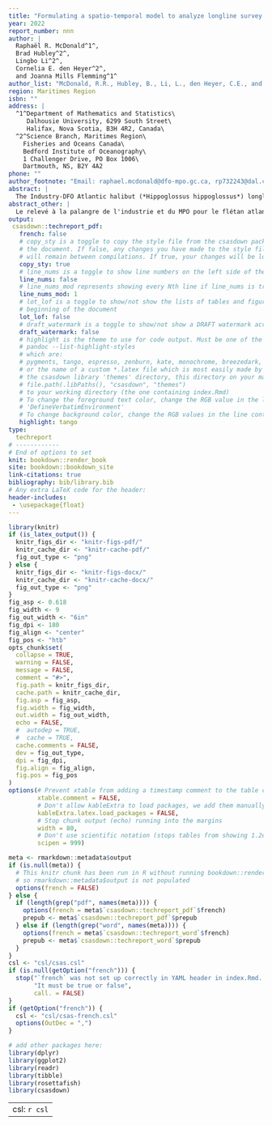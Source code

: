 ```yaml
---
title: "Formulating a spatio-temporal model to analyze longline survey data for the Atlantic Halibut fishery"
year: 2022
report_number: nnn
author: |
  Raphaël R. McDonald^1^,
  Brad Hubley^2^,
  Lingbo Li^2^,
  Cornelia E. den Heyer^2^,
  and Joanna Mills Flemming^1^
author_list: "McDonald, R.R., Hubley, B., Li, L., den Heyer, C.E., and Mills Flemming, J."
region: Maritimes Region
isbn: ""
address: |
  ^1^Department of Mathematics and Statistics\
     Dalhousie University, 6299 South Street\
     Halifax, Nova Scotia, B3H 4R2, Canada\
  ^2^Science Branch, Maritimes Region\
    Fisheries and Oceans Canada\
    Bedford Institute of Oceanography\
    1 Challenger Drive, PO Box 1006\
    Dartmouth, NS, B2Y 4A2
phone: ""
author_footnote: "Email: raphael.mcdonald@dfo-mpo.gc.ca, rp732243@dal.ca | telephone: (581) 307-7013"
abstract: |
  The Industry-DFO Atlantic halibut (*Hippoglossus hippoglossus*) longline survey has been running since 1998 (using a fixed stations design) with the aim of providing a reliable index of halibut abundance. A review of modelling approaches recommended the use of a multinomial exponential model (MEM) to account for hook competition and the abundance of non-target species and further prompted the modification of the sampling design. A new stratified random sruvey was initiated in 2017. Since then, this new survey was run in parallel with the fixed station survey, with a reduced number of fixed stations. The new stratified random survey has more standardized fishing protocol and additional hook condition data are collected to inform the MEM. The aim of this report is to present a new spatio-temporal version of MEM. This new formulation is able to successfully model data from the fixed stations and the stratified random sampling design separately and together, allowing the inclusion of almost all available data into a unified framework. It is also modified to incorporate additional fixed and random effects, focusing on the inclusion of random effects to account for the impact of different fishing vessels. The analysis further illuminates potential issues capturing changes in halibut and non-target distributions and abundance over time with the fixed stations design and shows that the switch to a stratified random sampling design was very timely and helped better capture the increase in halibut catch rates observed in 2017.
abstract_other: |
  Le relevé à la palangre de l'industrie et du MPO pour le flétan atlantique (*Hippoglossus hippoglossus*) est en cours depuis 1998 utilisant des stations fixes de collection de données et ayant comme objectif d'obtenir de l'information plus approprié sur l'abondance du flétan. Un examen des modèles utilisés sur ces données a recommandé l'utilisation d'un modèle multinomiale exponentiel (MME) capable de prendre en compte la compétition pour les crochets de pêche et l'abondance des espèces cibles et non cibles. De plus, cet examen a incité la modification du protocole de collection de données avec l'implémentation d'un plan d'échantillonage aléatoire stratifié en 2017 concurrent avec le plan d'échantillonage de stations fixes dont le nombre de stations a été réduit. Ce nouveau protocol d'échantillonage a des protocoles de pêche plus standardizé et recueille plus d'information sur la condition des crochets pour informer le MME. L'objectif principal de ce rapport est la présentation d'une nouvelle version spatio-temporelle du MME. Cette nouvelle version est capable de modèler les données provenant des stations fixes et de l'échantillonage aléatoire stratifié séparemment et ensemble, ce qui permet l'inclusion de la majorité de l'information disponible à l'intérieur du même modèle. L'analyse souligne des problèmes potentiels provenant du relevé d'échantillonage utilisant des stations fixes et démontre que l'implémentation du relevé d'échantillonage aléatoire stratifié fut opportun car il a permis au modèle de mieux capturer l'augmentation des taux de captures de flétan en 2017.
output:
 csasdown::techreport_pdf:
   french: false
   # copy_sty is a toggle to copy the style file from the csasdown package every time you compile
   # the document. If false, any changes you have made to the style file in your project
   # will remain between compilations. If true, your changes will be lost when you compile
   copy_sty: true
   # line_nums is a toggle to show line numbers on the left side of the page. 
   line_nums: false
   # line_nums_mod represents showing every Nth line if line_nums is true
   line_nums_mod: 1
   # lot_lof is a toggle to show/not show the lists of tables and figures at the
   # beginning of the document
   lot_lof: false
   # draft_watermark is a toggle to show/not show a DRAFT watermark across every page
   draft_watermark: false
   # highlight is the theme to use for code output. Must be one of the list given by:
   # pandoc --list-highlight-styles
   # which are:
   # pygments, tango, espresso, zenburn, kate, monochrome, breezedark, haddock
   # or the name of a custom *.latex file which is most easily made by copying one from 
   # the csasdown library 'themes' directory, this directory on your machine:
   # file.path(.libPaths(), "csasdown", "themes")
   # to your working directory (the one containing index.Rmd)
   # To change the foreground text color, change the RGB value in the line containing
   # 'DefineVerbatimEnvironment'
   # To change background color, change the RGB values in the line containing 'shadecolor'
   highlight: tango
type:
  techreport
# ------------
# End of options to set
knit: bookdown::render_book
site: bookdown::bookdown_site
link-citations: true
bibliography: bib/library.bib
# Any extra LaTeX code for the header:
header-includes:
 - \usepackage{float}
---
```


```r
library(knitr)
if (is_latex_output()) {
  knitr_figs_dir <- "knitr-figs-pdf/"
  knitr_cache_dir <- "knitr-cache-pdf/"
  fig_out_type <- "png"
} else {
  knitr_figs_dir <- "knitr-figs-docx/"
  knitr_cache_dir <- "knitr-cache-docx/"
  fig_out_type <- "png"
}
fig_asp <- 0.618
fig_width <- 9
fig_out_width <- "6in"
fig_dpi <- 180
fig_align <- "center"
fig_pos <- "htb"
opts_chunk$set(
  collapse = TRUE,
  warning = FALSE,
  message = FALSE,
  comment = "#>",
  fig.path = knitr_figs_dir,
  cache.path = knitr_cache_dir,
  fig.asp = fig_asp,
  fig.width = fig_width,
  out.width = fig_out_width,
  echo = FALSE,
  #  autodep = TRUE,
  #  cache = TRUE,
  cache.comments = FALSE,
  dev = fig_out_type,
  dpi = fig_dpi,
  fig.align = fig_align,
  fig.pos = fig_pos
)
options(# Prevent xtable from adding a timestamp comment to the table code it produces
        xtable.comment = FALSE,
        # Don't allow kableExtra to load packages, we add them manually in csasdown
        kableExtra.latex.load_packages = FALSE,
        # Stop chunk output (echo) running into the margins
        width = 80,
        # Don't use scientific notation (stops tables from showing 1.2e3, etc.)
        scipen = 999)
```

```r
meta <- rmarkdown::metadata$output
if (is.null(meta)) {
  # This knitr chunk has been run in R without running bookdown::render_book("index.Rmd")
  # so rmarkdown::metadata$output is not populated
  options(french = FALSE)
} else {
  if (length(grep("pdf", names(meta)))) {
    options(french = meta$`csasdown::techreport_pdf`$french)
    prepub <- meta$`csasdown::techreport_pdf`$prepub
  } else if (length(grep("word", names(meta)))) {
    options(french = meta$`csasdown::techreport_word`$french)
    prepub <- meta$`csasdown::techreport_word`$prepub
  }
}
csl <- "csl/csas.csl"
if (is.null(getOption("french"))) {
  stop("`french` was not set up correctly in YAML header in index.Rmd. ",
       "It must be true or false",
       call. = FALSE)
}
if (getOption("french")) {
  csl <- "csl/csas-french.csl"
  options(OutDec = ",")
}

# add other packages here:
library(dplyr)
library(ggplot2)
library(readr)
library(tibble)
library(rosettafish)
library(csasdown)
```

---
csl: `r csl`    
---
